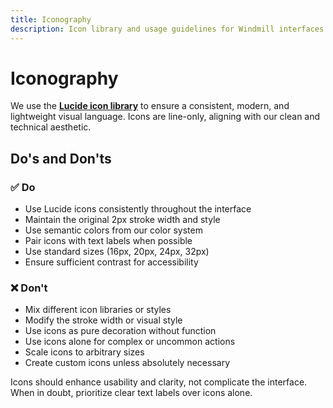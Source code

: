 ```yaml
---
title: Iconography
description: Icon library and usage guidelines for Windmill interfaces
---
```


# Iconography

We use the **[Lucide icon library](https://lucide.dev/)** to ensure a consistent, modern, and lightweight visual language. Icons are line-only, aligning with our clean and technical aesthetic.

## Do's and Don'ts

### ✅ Do

- Use Lucide icons consistently throughout the interface
- Maintain the original 2px stroke width and style
- Use semantic colors from our color system
- Pair icons with text labels when possible
- Use standard sizes (16px, 20px, 24px, 32px)
- Ensure sufficient contrast for accessibility

### ❌ Don't

- Mix different icon libraries or styles
- Modify the stroke width or visual style
- Use icons as pure decoration without function
- Use icons alone for complex or uncommon actions
- Scale icons to arbitrary sizes
- Create custom icons unless absolutely necessary

Icons should enhance usability and clarity, not complicate the interface. When in doubt, prioritize clear text labels over icons alone.
